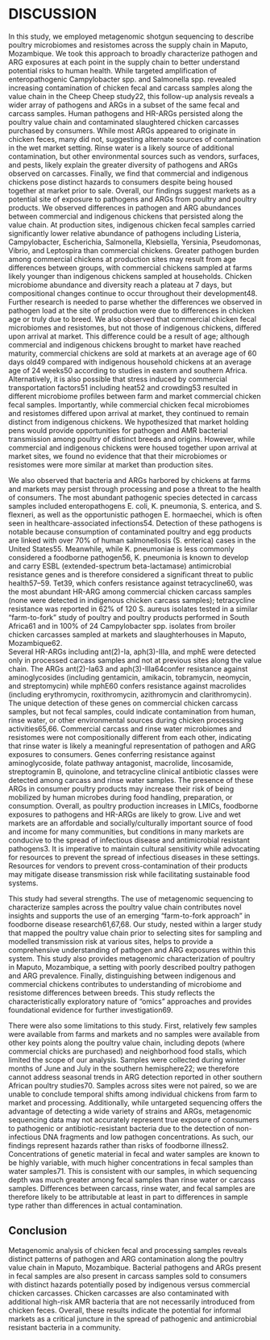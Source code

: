 # DISCUSSION {-}

In this study, we employed metagenomic shotgun sequencing to describe poultry microbiomes and resistomes across the supply chain in Maputo, Mozambique. We took this approach to broadly characterize pathogen and ARG exposures at each point in the supply chain to better understand potential risks to human health. While targeted amplification of enteropathogenic Campylobacter spp. and Salmonella spp. revealed increasing contamination of chicken fecal and carcass samples along the value chain in the Cheep Cheep study22, this follow-up analysis reveals a wider array of pathogens and ARGs in a subset of the same fecal and carcass samples. Human pathogens and HR-ARGs persisted along the poultry value chain and contaminated slaughtered chicken carcasses purchased by consumers. While most ARGs appeared to originate in chicken feces, many did not, suggesting alternate sources of contamination in the wet market setting. Rinse water is a likely source of additional contamination, but other environmental sources such as vendors, surfaces, and pests, likely explain the greater diversity of pathogens and ARGs observed on carcasses.  Finally, we find that commercial and indigenous chickens pose distinct hazards to consumers despite being housed together at market  prior to sale. Overall, our findings suggest markets as a potential site of exposure to pathogens and ARGs from poultry and poultry products. 
We observed differences in pathogen and ARG abundances between commercial and indigenous chickens that persisted along the value chain. At production sites, indigenous chicken fecal samples carried significantly lower relative abundance of pathogens including Listeria, Campylobacter, Escherichia, Salmonella, Klebsiella, Yersinia, Pseudomonas, Vibrio, and Leptospira than commercial chickens.  Greater pathogen burden among commercial chickens at production sites may result from age differences between groups, with commercial chickens sampled at farms likely younger than indigenous chickens sampled at households. Chicken microbiome abundance and diversity reach a plateau at 7 days, but compositional changes continue to occur throughout their development48. Further research is needed to parse whether the differences we observed in pathogen load at the site of production were due to differences in chicken age or truly due to breed. We also observed that commercial chicken fecal microbiomes and resistomes, but not those of indigenous chickens, differed upon arrival at market. This difference could be a result of age; although commercial and indigenous chickens brought to market have reached maturity, commercial chickens are sold at markets at an average age of 60 days old49 compared with indigenous household chickens at an average age of 24 weeks50 according to studies in eastern and southern Africa. Alternatively, it is also possible that stress induced by commercial transportation factors51 including heat52 and crowding53 resulted in different microbiome profiles between farm and market commercial chicken fecal samples. Importantly, while commercial chicken fecal microbiomes and resistomes differed upon arrival at market, they continued to remain distinct from indigenous chickens. We hypothesized that market holding pens would provide opportunities for pathogen and AMR bacterial transmission among poultry of distinct breeds and origins. However, while commercial and indigenous chickens were housed together upon arrival at market sites, we found no evidence that that their microbiomes or resistomes were more similar at market than production sites.  

We also observed that bacteria and ARGs harbored by chickens at farms and markets may persist through processing and pose a threat to the health of consumers.  The most abundant pathogenic species detected in carcass samples included enteropathogens E. coli, K. pneumonia, S. enterica, and S. flexneri, as well as the opportunistic pathogen E. hormaechei, which is often seen in healthcare-associated infections54. Detection of these pathogens is notable because consumption of contaminated poultry and egg products are linked with over 70% of human salmonellosis (S. enterica) cases in the United States55. Meanwhile, while K. pneumoniae is less commonly considered a foodborne pathogen56, K. pneumonia is known to develop and carry ESBL (extended-spectrum beta-lactamase) antimicrobial resistance genes and is therefore considered a significant threat to public health57–59.  Tet39, which confers resistance against tetracycline60, was the most abundant HR-ARG among commercial chicken carcass samples (none were detected in indigenous chicken carcass samples); tetracycline resistance was reported in 62% of 120 S. aureus isolates tested in a similar “farm-to-fork” study of poultry and poultry products performed in South Africa61 and in 100% of 24 Campylobacter spp. isolates from broiler chicken carcasses sampled at markets and slaughterhouses in Maputo, Mozambique62.  
Several HR-ARGs including ant(2)-Ia,  aph(3)-IIIa, and mphE were detected  only in processed carcass samples and not at previous sites along the value chain. The ARGs ant(2)-Ia63 and aph(3)-IIIa64confer resistance against aminoglycosides (including gentamicin, amikacin, tobramycin, neomycin, and streptomycin) while mphE60 confers resistance against macrolides (including erythromycin, roxithromycin, azithromycin and clarithromycin). The unique detection of these genes on commercial chicken carcass samples, but not fecal samples, could indicate contamination from human, rinse water, or other environmental sources during chicken processing activities65,66. Commercial carcass and rinse water microbiomes and resistomes were not compositionally different from each other, indicating that rinse water is likely a meaningful representation of pathogen and ARG exposures to consumers. Genes conferring resistance against aminoglycoside, folate pathway antagonist, macrolide, lincosamide, streptogramin B, quinolone, and tetracycline clinical antibiotic classes were detected among carcass and rinse water samples. The presence of these ARGs in consumer poultry products may increase their risk of being mobilized by human microbes during food handling, preparation, or consumption. 
 Overall, as poultry production increases in LMICs, foodborne exposures to pathogens and HR-ARGs are likely to grow. Live and wet markets are an affordable and socially/culturally important source of food and income for many communities, but conditions in many markets are conducive to the spread of infectious disease and antimicrobial resistant pathogens3. It is imperative to maintain cultural sensitivity while advocating for resources to prevent the spread of infectious diseases in these settings. Resources for vendors to prevent cross-contamination of their products may mitigate disease transmission risk while facilitating sustainable food systems.  
 
This study had several strengths. The use of metagenomic sequencing to characterize samples across the poultry value chain contributes novel insights and supports the use of an emerging "farm-to-fork approach” in foodborne disease research61,67,68.  Our study, nested within a larger study that mapped the poultry value chain prior to selecting sites for sampling and modelled transmission risk at various sites, helps to provide a comprehensive understanding of pathogen and ARG exposures within this system. This study also provides metagenomic characterization of poultry in Maputo, Mozambique, a setting with poorly described poultry pathogen and ARG prevalence. Finally, distinguishing between indigenous and commercial chickens contributes to understanding of microbiome and resistome differences between breeds. This study reflects the characteristically exploratory nature of “omics” approaches and provides foundational evidence for further investigation69. 

 There were also some limitations to this study. First, relatively few samples were available from farms and markets and no samples were available from other key points along the poultry value chain, including depots (where commercial chicks are purchased) and neighborhood food stalls, which limited the scope of our analysis. Samples were collected during winter months of June and July in the southern hemisphere22; we therefore cannot address seasonal trends in ARG detection reported in other southern African poultry studies70.  Samples across sites were not paired, so we are unable to conclude temporal shifts among individual chickens from farm to market and processing.  Additionally, while untargeted sequencing offers the advantage of detecting a wide variety of strains and ARGs, metagenomic sequencing data may not accurately represent true exposure of consumers to pathogenic or antibiotic-resistant bacteria due to the detection of non-infectious DNA fragments and low pathogen concentrations. As such, our findings represent hazards rather than risks of foodborne illness2. Concentrations of genetic material in fecal and water samples are known to be highly variable, with much higher concentrations in fecal samples than water samples71. This is consistent with our samples, in which sequencing depth was much greater among fecal samples than rinse water or carcass samples. Differences between carcass, rinse water, and fecal samples are therefore likely to be attributable at least in part to differences in sample type rather than differences in actual contamination. 
 
 
## Conclusion {-}
Metagenomic analysis of chicken fecal and processing samples reveals distinct patterns of pathogen and ARG contamination along the poultry value chain in Maputo, Mozambique. Bacterial pathogens and ARGs present in fecal samples are also present in carcass samples sold to consumers with distinct hazards potentially posed by indigenous versus commercial chicken carcasses. Chicken carcasses are also contaminated with additional high-risk AMR bacteria that are not necessarily introduced from chicken feces. Overall, these results indicate the potential for informal markets as a critical juncture in the spread of pathogenic and antimicrobial resistant bacteria in a community.  


